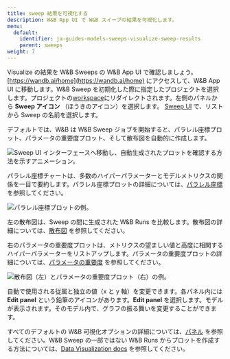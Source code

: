 ```yaml
---
title: sweep 結果を可視化する
description: W&B App UI で W&B スイープの結果を可視化します。
menu:
  default:
    identifier: ja-guides-models-sweeps-visualize-sweep-results
    parent: sweeps
weight: 7
---
```


Visualize の結果を W&B Sweeps の W&B App UI で確認しましょう。[https://wandb.ai/home](https://wandb.ai/home) にアクセスして、W&B App UI に移動します。W&B Sweep を初期化した際に指定したプロジェクトを選択します。プロジェクトの[workspace](/ja/models/track/workspaces/)にリダイレクトされます。左側のパネルから **Sweep アイコン** （ほうきのアイコン）を選択します。 [Sweep UI](/ja/models/sweeps/visualize-sweep-results/) で、リストから Sweep の名前を選択します。

デフォルトでは、W&B は W&B Sweep ジョブを開始すると、パラレル座標プロット、パラメータの重要度プロット、そして散布図を自動的に作成します。

<Frame>
    <img src="/images/sweeps/navigation_sweeps_ui.gif" alt="Sweep UI インターフェースへ移動し、自動生成されたプロットを確認する方法を示すアニメーション。"  />
</Frame>

パラレル座標チャートは、多数のハイパーパラメーターとモデルメトリクスの関係を一目で要約します。パラレル座標プロットの詳細については、[パラレル座標](/ja/models/app/features/panels/parallel-coordinates/) を参照してください。

<Frame>
    <img src="/images/sweeps/example_parallel_coordiantes_plot.png" alt="パラレル座標プロットの例。"  />
</Frame>

左の散布図は、Sweep の間に生成された W&B Runs を比較します。散布図の詳細については、[散布図](/ja/models/app/features/panels/scatter-plot/) を参照してください。

右のパラメータの重要度プロットは、メトリクスの望ましい値と高度に相関するハイパーパラメーターをリストアップします。パラメータの重要度プロットの詳細については、[パラメータの重要度](/ja/models/app/features/panels/parameter-importance/) を参照してください。

<Frame>
    <img src="/images/sweeps/scatter_and_parameter_importance.png" alt="散布図（左）とパラメータの重要度プロット（右）の例。"  />
</Frame>

自動で使用される従属と独立の値（x と y 軸）を変更できます。各パネル内には **Edit panel** という鉛筆のアイコンがあります。**Edit panel** を選択します。モデルが表示されます。そのモデル内で、グラフの振る舞いを変更することができます。

すべてのデフォルトの W&B 可視化オプションの詳細については、[パネル](/ja/models/app/features/panels/) を参照してください。W&B Sweep の一部ではない W&B Runs からプロットを作成する方法については、[Data Visualization docs](/ja/models/tables/) を参照してください。